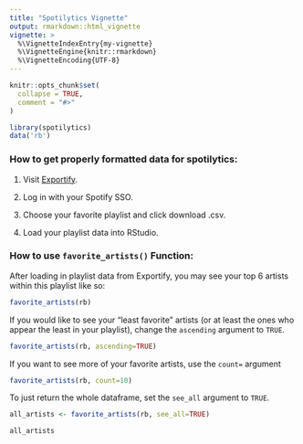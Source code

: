 ```yaml
---
title: "Spotilytics Vignette"
output: rmarkdown::html_vignette
vignette: >
  %\VignetteIndexEntry{my-vignette}
  %\VignetteEngine{knitr::rmarkdown}
  %\VignetteEncoding{UTF-8}
---
```


```r
knitr::opts_chunk$set(
  collapse = TRUE,
  comment = "#>"
)
```

```r
library(spotilytics)
data('rb')
```

### How to get properly formatted data for spotilytics:

1) Visit [Exportify](https://exportify.net/).

2) Log in with your Spotify SSO. 

3) Choose your favorite playlist and click download .csv.

4) Load your playlist data into RStudio.

### How to use `favorite_artists()` Function:

After loading in playlist data from Exportify, you may see your top 6 artists within this playlist like so:

```r
favorite_artists(rb)
```
If you would like to see your "least favorite" artists (or at least the ones who appear the least in your playlist), change the `ascending` argument to `TRUE`.

```r
favorite_artists(rb, ascending=TRUE)
```

If you want to see more of your favorite artists, use the `count=` argument

```r
favorite_artists(rb, count=10)
```

To just return the whole dataframe, set the `see_all` argument to `TRUE`.

```r
all_artists <- favorite_artists(rb, see_all=TRUE)

all_artists
```

